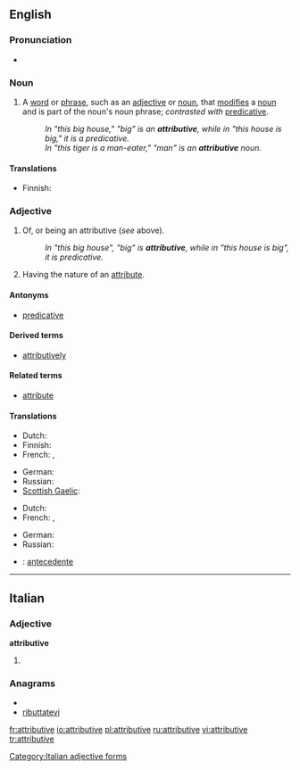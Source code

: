 ==English==

===Pronunciation===
{{rfp|lang=en|which syllable has the stress}}
* {{IPA|/ətrɪbjytɪv/}}

===Noun===
{{wikipedia}}
{{en-noun}}

# {{grammar}} A [[word]] or [[phrase]], such as an [[adjective]] or [[noun]], that [[modify|modifies]] a [[noun]] and is part of the noun's noun phrase; ''contrasted with'' [[predicative]].
#: ''In "this big house," "big" is an '''attributive''', while in "this house is big," it is a predicative.''
#: ''In "this tiger is a man-eater," "man" is an '''attributive''' noun.''

====Translations====
{{trans-top|a word or phrase that modifies a noun and is part of the noun's noun phrase}}
* Finnish: {{t-|fi|attributiivi}}
{{trans-mid}}
{{trans-bottom}}

===Adjective===
{{en-adj}}

# {{grammar}} Of, or being an attributive (''see'' above).
#: ''In "this big house", "big" is '''attributive''', while in "this house is big", it is predicative.''
# Having the nature of an [[attribute]].

====Antonyms====
* [[predicative]]

====Derived terms====
* [[attributively]]

====Related terms====
* [[attribute]]

====Translations====
{{trans-top|of, or being an attributive}}
* Dutch: {{t+|nl|attributief}}
* Finnish: {{t|fi|attributiivinen}}
* French: {{t+|fr|attributif|m}}, {{t+|fr|attributive|f}}
{{trans-mid}}
* German: {{t|de|attributiv}}
* Russian: {{t|ru|определительный|tr=opredelítel'nyj}}
* [[Scottish Gaelic]]: {{t|gd|buaidh-aithriseach}}
{{trans-bottom}}

{{trans-top|having the nature of an attribute}}
* Dutch: {{t+|nl|attributief}}
* French: {{t+|fr|attributif|m}}, {{t+|fr|attributive|f}}
{{trans-mid}}
* German: {{t|de|attributiv}}
* Russian: {{t|ru|атрибутивный|tr=atributívnyj}}
{{trans-bottom}}

{{checktrans-top}}
* {{ttbc|Spanish}}: [[antecedente]]
{{trans-bottom}}

----

==Italian==

===Adjective===
'''attributive''' {{f}}

# {{feminine plural of|attributivo|lang=it}}

===Anagrams===
* {{alphagram|abeiirtttuv}}
* [[ributtatevi#Italian|ributtatevi]]

[[Category:Italian adjective forms]]

[[fr:attributive]]
[[io:attributive]]
[[pl:attributive]]
[[ru:attributive]]
[[vi:attributive]]
[[tr:attributive]]